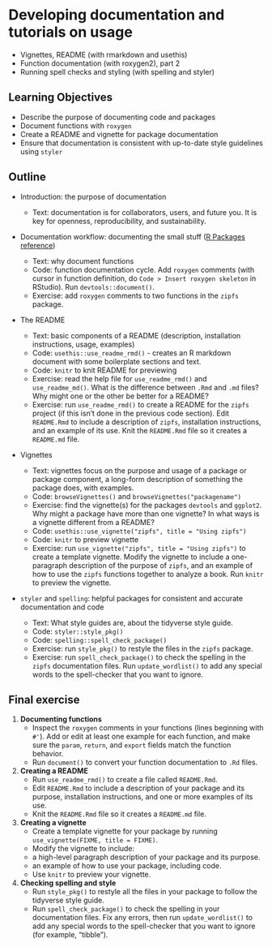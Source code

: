 # Developing documentation and tutorials on usage

- Vignettes, README (with rmarkdown and usethis)
- Function documentation (with roxygen2), part 2
- Running spell checks and styling (with spelling and styler)

## Learning Objectives

* Describe the purpose of documenting code and packages
* Document functions with `roxygen`
* Create a README and vignette for package documentation
* Ensure that documentation is consistent with up-to-date style guidelines using `styler`

## Outline

* Introduction: the purpose of documentation

  * Text: documentation is for collaborators, users, and future you. It is key for openness, reproducibility, and sustainability.

* Documentation workflow: documenting the small stuff ([R Packages reference](https://r-pkgs.org/man.html?q=roxygen#man))

  * Text: why document functions
  * Code: function documentation cycle. Add `roxygen` comments (with cursor in function definition, do `Code > Insert roxygen skeleton` in RStudio). Run `devtools::document()`.
  * Exercise: add `roxygen` comments to two functions in the `zipfs` package.

* The README

  * Text: basic components of a README (description, installation instructions, usage, examples)
  * Code: `usethis::use_readme_rmd()` - creates an R markdown document with some boilerplate sections and text.
  * Code: `knitr` to knit README for previewing
  * Exercise: read the help file for `use_readme_rmd()` and `use_readme_md()`. What is the difference between `.Rmd` and `.md` files? Why might one or the other be better for a README?
  * Exercise: run `use_readme_rmd()` to create a README for the `zipfs` project (if this isn't done in the previous code section). Edit `README.Rmd` to include a description of `zipfs`, installation instructions, and an example of its use. Knit the `README.Rmd` file so it creates a `README.md` file.

* Vignettes

  * Text: vignettes focus on the purpose and usage of a package or package component, a long-form description of something the package does, with examples.
  * Code: `browseVignettes()` and `browseVignettes("packagename")`
  * Exercise: find the vignette(s) for the packages `devtools` and `ggplot2`. Why might a package have more than one vignette? In what ways is a vignette different from a README?
  * Code: `usethis::use_vignette("zipfs", title = "Using zipfs")`
  * Code: `knitr` to preview vignette
  * Exercise: run `use_vignette("zipfs", title = "Using zipfs")` to create a template vignette. Modify the vignette to include a one-paragraph description of the purpose of `zipfs`, and an example of how to use the `zipfs` functions together to analyze a book. Run `knitr` to preview the vignette.

* `styler` and `spelling`: helpful packages for consistent and accurate documentation and code

  * Text: What style guides are, about the tidyverse style guide.
  * Code: `styler::style_pkg()`
  * Code: `spelling::spell_check_package()`
  * Exercise: run `style_pkg()` to restyle the files in the `zipfs` package.
  * Exercise: run `spell_check_package()` to check the spelling in the `zipfs` documentation files. Run `update_wordlist()` to add any special words to the spell-checker that you want to ignore.

## Final exercise

<!-- NOTE: Preferably something linked to working towards completing the project assignments, maybe to be used as a milestone? -->

1. **Documenting functions**
    * Inspect the `roxygen` comments in your functions (lines beginning with `#'`). 
    Add or edit at least one example for each function, and make sure the `param`, `return`, and `export` fields match the function behavior.
    * Run `document()` to convert your function documentation to `.Rd` files. 

2. **Creating a README**
    * Run `use_readme_rmd()` to create a file called `README.Rmd`. 
    * Edit `README.Rmd` to include a description of your package and its purpose, installation instructions, and one or more examples of its use.
    * Knit the `README.Rmd` file so it creates a `README.md` file.

3. **Creating a vignette** 
    * Create a template vignette for your package by running `use_vignette(FIXME, title = FIXME)`.
    * Modify the vignette to include:
	- a high-level paragraph description of your package and its purpose.
	- an example of how to use your package, including code.
    * Use `knitr` to preview your vignette.

4. **Checking spelling and style**
    * Run `style_pkg()` to restyle all the files in your package to follow the tidyverse style guide.
    * Run `spell_check_package()` to check the spelling in your documentation files. 
    Fix any errors, then run `update_wordlist()` to add any special words to the spell-checker that you want to ignore (for example, "tibble").
